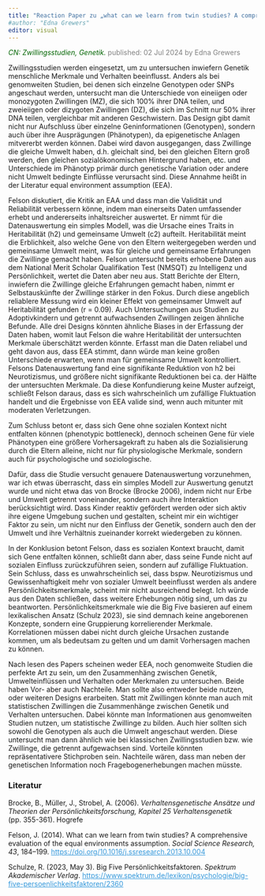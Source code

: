 ```yaml
---
title: "Reaction Paper zu „what can we learn from twin studies? A comprehensive evaluation of the equal environment assumption“ von Felson (2014) "
#author: "Edna Grewers"
editor: visual
---
```


[*CN: Zwillingsstudien, Genetik.*]{style="color:darkgreen"} [published: 02 Jul 2024 by Edna Grewers]{style="color:gray"}

Zwillingsstudien werden eingesetzt, um zu untersuchen inwiefern Genetik menschliche Merkmale und Verhalten beeinflusst. Anders als bei genomweiten Studien, bei denen sich einzelne Genotypen oder SNPs angeschaut werden, untersucht man die Unterschiede von eineiigen oder monozygoten Zwillingen (MZ), die sich 100% ihrer DNA teilen, und zweieiigen oder dizygoten Zwillingen (DZ), die sich im Schnitt nur 50% ihrer DNA teilen, vergleichbar mit anderen Geschwistern. Das Design gibt damit nicht nur Aufschluss über einzelne Geninformationen (Genotypen), sondern auch über ihre Ausprägungen (Phänotypen), da epigenetische Anlagen mitvererbt werden können. Dabei wird davon ausgegangen, dass Zwillinge die gleiche Umwelt haben, d.h. gleichalt sind, bei den gleichen Eltern groß werden, den gleichen sozialökonomischen Hintergrund haben, etc. und Unterschiede im Phänotyp primär durch genetische Variation oder andere nicht Umwelt bedingte Einflüsse verursacht sind. Diese Annahme heißt in der Literatur equal environment assumption (EEA).

Felson diskutiert, die Kritik an EAA und dass man die Validität und Reliabilität verbessern könne, indem man einerseits Daten umfassender erhebt und andererseits inhaltsreicher auswertet. Er nimmt für die Datenauswertung ein simples Modell, was die Ursache eines Traits in Heritabilität (h2) und gemeinsame Umwelt (c2) aufteilt. Heritabilität meint die Erblichkeit, also welche Gene von den Eltern weitergegeben werden und gemeinsame Umwelt meint, was für gleiche und gemeinsame Erfahrungen die Zwillinge gemacht haben. Felson untersucht bereits erhobene Daten aus dem National Merit Scholar Qualifikation Test (NMSQT) zu Intelligenz und Persönlichkeit, wertet die Daten aber neu aus. Statt Berichte der Eltern, inwiefern die Zwillinge gleiche Erfahrungen gemacht haben, nimmt er Selbstauskünfte der Zwillinge stärker in den Fokus. Durch diese angeblich reliablere Messung wird ein kleiner Effekt von gemeinsamer Umwelt auf Heritabilität gefunden (r = 0.09). Auch Untersuchungen aus Studien zu Adoptivkindern und getrennt aufwachsenden Zwillingen zeigen ähnliche Befunde. Alle drei Designs könnten ähnliche Biases in der Erfassung der Daten haben, womit laut Felson die wahre Heritabilität der untersuchten Merkmale überschätzt werden könnte. Erfasst man die Daten reliabel und geht davon aus, dass EEA stimmt, dann würde man keine großen Unterschiede erwarten, wenn man für gemeinsame Umwelt kontrolliert. Felsons Datenauswertung fand eine signifikante Reduktion von h2 bei Neurotizismus, und größere nicht signifikante Reduktionen bei ca. der Hälfte der untersuchten Merkmale. Da diese Konfundierung keine Muster aufzeigt, schließt Felson daraus, dass es sich wahrscheinlich um zufällige Fluktuation handelt und die Ergebnisse von EEA valide sind, wenn auch mitunter mit moderaten Verletzungen.

Zum Schluss betont er, dass sich Gene ohne sozialen Kontext nicht entfalten können (phenotypic bottleneck), dennoch scheinen Gene für viele Phänotypen eine größere Vorhersagekraft zu haben als die Sozialisierung durch die Eltern alleine, nicht nur für physiologische Merkmale, sondern auch für psychologische und soziologische.

Dafür, dass die Studie versucht genauere Datenauswertung vorzunehmen, war ich etwas überrascht, dass ein simples Modell zur Auswertung genutzt wurde und nicht etwa das von Brocke (Brocke 2006), indem nicht nur Erbe und Umwelt getrennt voneinander, sondern auch ihre Interaktion berücksichtigt wird. Dass Kinder reaktiv gefördert werden oder sich aktiv ihre eigene Umgebung suchen und gestalten, scheint mir ein wichtiger Faktor zu sein, um nicht nur den Einfluss der Genetik, sondern auch den der Umwelt und ihre Verhältnis zueinander korrekt wiedergeben zu können.

In der Konklusion betont Felson, dass es sozialen Kontext braucht, damit sich Gene entfalten können, schließt dann aber, dass seine Funde nicht auf sozialen Einfluss zurückzuführen seien, sondern auf zufällige Fluktuation. Sein Schluss, dass es unwahrscheinlich sei, dass bspw. Neurotizismus und Gewissenhaftigkeit mehr von sozialer Umwelt beeinflusst werden als andere Persönlichkeitsmerkmale, scheint mir nicht ausreichend belegt. Ich würde aus den Daten schließen, dass weitere Erhebungen nötig sind, um das zu beantworten. Persönlichkeitsmerkmale wie die Big Five basieren auf einem lexikalischen Ansatz (Schulz 2023), sie sind demnach keine angeborenen Konzepte, sondern eine Gruppierung korrelierender Merkmale. Korrelationen müssen dabei nicht durch gleiche Ursachen zustande kommen, um als bedeutsam zu gelten und um damit Vorhersagen machen zu können.

Nach lesen des Papers scheinen weder EEA, noch genomweite Studien die perfekte Art zu sein, um den Zusammenhäng zwischen Genetik, Umwelteinflüssen und Verhalten oder Merkmalen zu untersuchen. Beide haben Vor- aber auch Nachteile. Man sollte also entweder beide nutzen, oder weiteren Designs erarbeiten. Statt mit Zwillingen könnte man auch mit statistischen Zwillingen die Zusammenhänge zwischen Genetik und Verhalten untersuchen. Dabei könnte man Informationen aus genomweiten Studien nutzen, um statistische Zwillinge zu bilden. Auch hier sollten sich sowohl die Genotypen als auch die Umwelt angeschaut werden. Diese untersucht man dann ähnlich wie bei klassischen Zwillingsstudien bzw. wie Zwillinge, die getrennt aufgewachsen sind. Vorteile könnten repräsentativere Stichproben sein. Nachteile wären, dass man neben der genetischen Information noch Fragebogenerhebungen machen müsste.

### Literatur

Brocke, B., Müller, J., Strobel, A. (2006). *Verhaltensgenetische Ansätze und Theorien der Persönlichkeitsforschung, Kapitel 25 Verhaltensgenetik* (pp. 355-361). Hogrefe

Felson, J. (2014). What can we learn from twin studies? A comprehensive evaluation of the equal environments assumption. *Social Science Research, 43*, 184–199. <https://doi.org/10.1016/j.ssresearch.2013.10.004>{style="color:#3498db"}

Schulze, R. (2023, May 3). Big Five Persönlichkeitsfaktoren. *Spektrum Akademischer Verlag*. <https://www.spektrum.de/lexikon/psychologie/big-five-persoenlichkeitsfaktoren/2360>{style="color:#3498db"}
